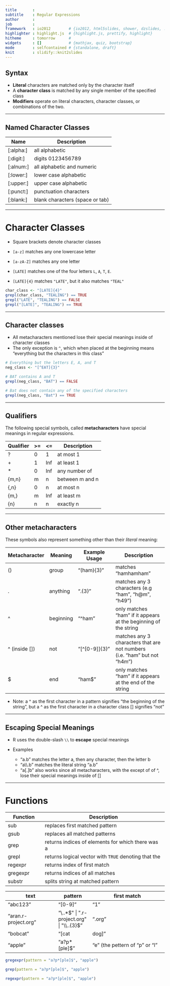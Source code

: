 ```yaml
---
title       : 
subtitle    : Regular Expressions 
author      : 
job         : 
framework   : io2012        # {io2012, html5slides, shower, dzslides, ...}
highlighter : highlight.js  # {highlight.js, prettify, highlight}
hitheme     : tomorrow      # 
widgets     : []            # {mathjax, quiz, bootstrap}
mode        : selfcontained # {standalone, draft}
knit        : slidify::knit2slides
---
```



## Syntax

* __Literal__ characters are matched only by the character itself
* A __character class__ is matched by any single member of the specified class
* __Modifiers__ operate on literal characters, character classes, or combinations of the two. 

---

## Named Character Classes

Name      | Description
--------- | --------------------------------
[:alpha:] | all alphabetic
[:digit:] | digits 0123456789
[:alnum:] | all alphabetic and numeric
[:lower:] | lower case alphabetic
[:upper:] | upper case alphabetic
[:punct:] | punctuation characters
[:blank:] | blank characters (space or tab)

---

# Character Classes

* Square brackets denote character classes

* `[a-z]` matches any one lowercase letter
* `[a-zA-Z]` matches any one letter
* `[LATE]` matches one of the four letters `L`, `A`, `T`, `E`.
* `[LATE]{4}` matches `"LATE"`, but it also matches `"TEAL"`

```r
char_class <- "[LATE]{4}"
grepl(char_class, "TEALING") == TRUE
grepl("LATE", "TEALING") == FALSE
grepl("[LATE]", "TEALING") == TRUE
```

---

## Character classes

* All metacharacters mentioned lose their special meanings inside of character classes
* The only exception is `^`, which when placed at the beginning means "everything but the characters in this class"

```r
# Everything but the letters E, A, and T
neg_class <- "[^EAT]{3}"

# BAT contains A and T
grepl(neg_class, "BAT") == FALSE

# Bat does not contain any of the specified characters 
grepl(neg_class, "Bat") == TRUE
```

---

## Qualifiers
The following special symbols, called __metacharacters__ have special meanings in regular expressions.

Qualifier | >=   | <=   | Description
--------- | ---- | ---- | ----------------------
?         | 0    | 1    | at most 1
+         | 1    | Inf  | at least 1
*         | 0    | Inf  | any number of
{m,n}     | m    | n    | between m and n
{,n}      | 0    | n    | at most n
{m,}      | m    | Inf  | at least m
{n}       | n    | n    | exactly n

---

## Other metacharacters
These symbols also represent something other than their _literal_ meaning:

Metacharacter | Meaning   | Example Usage  | Description
------------- | --------- | -------------- | -------------------
()            | group     | "(ham){3}"     | matches "hamhamham"
.             | anything  | ".{3}"         | matches any 3 characters (e.g "ham", "h@m", "h49")
^             | beginning | "\^ham"        | only matches "ham" if it appears at the beginning of the string
^ (inside []) | not       | "[\^[0-9]]{3}" | matches any 3 characters that are not numbers (i.e. "ham" but not "h4m")    
$             | end       | "ham$"         | only matches "ham" if it appears at the end of the string


* Note: a \^ as the first character in a pattern signifies "the beginning of the string", but a \^ as the first character in a character class [] signifies "not"

---

## Escaping Special Meanings

* R uses the double-slash `\\` to __escape__ special meanings
* Examples
  
  * "a.b" matches the letter a, then any character, then the letter b
  * "a\\\\.b" matches the literal string "a.b"
  * "a[.]b" also works since all metacharacters, with the except of of \^, lose their special meanings inside of []

---

# Functions
Function       | Description
-------------- | ---------------------------------------------
sub            | replaces first matched pattern
gsub           | replaces all matched patterns
grep           | returns indices of elements for which there was a                    | match
grepl          | returns logical vector with `TRUE` denoting that the                 | element contained a match
regexpr        | returns index of first match
gregexpr       | returns indices of all matches
substr         | splits string at matched pattern


text                 |  pattern     | first match
---------------------|--------------|-------------------------------
"abc123"             | "[0-9]"      | "1"
"aran.r-project.org" | "\\..*$"     | ".r-project.org"
                     | "\\..{3}$"   | ".org"
"bobcat"             | "[cat|dog]"  | "o"   ("|" doesn't have any                           |              | special meaning, it doesn't mean                      |              | "or" and because "cat" and "dog"                      |              | are in [], the function matches                       |              | them char-wise only)
"apple"              | "a?p*[ple]$" | "e"   (the pettern of "p" or "l"                      |              | or "e" must be at the end of the                      |              | string, and that char MUST be                         |              | followed by zero "p" or more                          |              | "p"s, however, there is a "l"                         |              | between "pp" and "e", thus the                        |              | first match is "e" ONLY)

```r
gregexpr(pattern = "a?p*[ple]$", "apple")

grep(pattern = "a?p*[ple]$", "apple")

regexpr(pattern = "a?p*[ple]$", "apple")
```